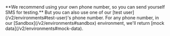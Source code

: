
<Admonition type="tip">
    **We recommend using your own phone number, so you can send yourself SMS for testing.** But you can also use one of our [test user](/v2/environments#test-user)'s phone number. For any phone number, in our [Sandbox](/v2/environments#sandbox) environment, we'll return [mock data](/v2/environments#mock-data).
</Admonition>